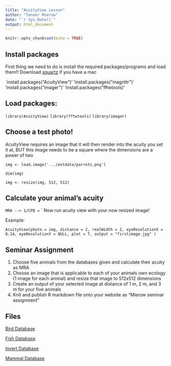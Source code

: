```yaml
---
title: "AcuityView Lesson"
author: "Tanner Mierow"
date: "`r Sys.Date()`"
output: html_document
---
```


```r
knitr::opts_chunk$set(echo = TRUE)
```

## Install packages
First thing we need to do is install the required packages/programs and load them!!
Download [xquartz](https://www.xquartz.org/) if you have a mac 

`install.packages("AcuityView")'
'install.packages("magrittr")'
'install.packages("imager")'
'install.packages("fftwtools)'

## Load packages:

`library(AcuityView)`
`library(fftwtools)`
`library(imager)`

## Choose a test photo! 
AcuityView requires an image that it will then render into the acuity you set it at, BUT this image needs to be a square where the dimensions are a power of two

`img <- load.image('.../extdata/parrots.png')`

`dim(img)`

`img <- resize(img, 512, 512)`


## Calculate your animal's acuity

`MRA --> 1/CPD = `
`
Now run acuity view with your now resized image! 

Example:

`AcuityView(photo = img, distance = 2, realWidth = 2, eyeResolutionX = 8.14, eyeResolutionY = NULL, plot = T, output = "firstimage.jpg" )`

## Seminar Assignment
1. Choose five animals from the databases given and calculate their acuity as MRA
2. Choose an image that is applicable to each of your animals own ecology (1 image for each animal) and resize that image to 512x512 dimensions
3. Create an output of your selected image at distance of 1 m, 2 m, and 3 m for your five animals
4. Knit and publish R markdown file onto your website as "Mierow seminar assignment"

## Files
[Bird Database](https://drive.google.com/uc?export=download&id=1ZuFtT8MdXm8xR0kDhVohvpnD7pKvOv88)

[Fish Database](https://drive.google.com/uc?export=download&id=1qXLNWoc_eGX9ggHkipaGk4vturCcSMT0)

[Invert Database](https://drive.google.com/uc?export=download&id=1nrfBd7ypP4hPBgBNm1d56vpc8Cy8q0Q_)

[Mammal Database](https://drive.google.com/uc?export=download&id=1WUv7XkLbjEAQW-iMA-ZQmh5VA1GcbNSt)
